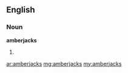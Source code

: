 ==English==

===Noun===
'''amberjacks'''

# {{plural of|[[amberjack]]}}

[[ar:amberjacks]]
[[mg:amberjacks]]
[[my:amberjacks]]
